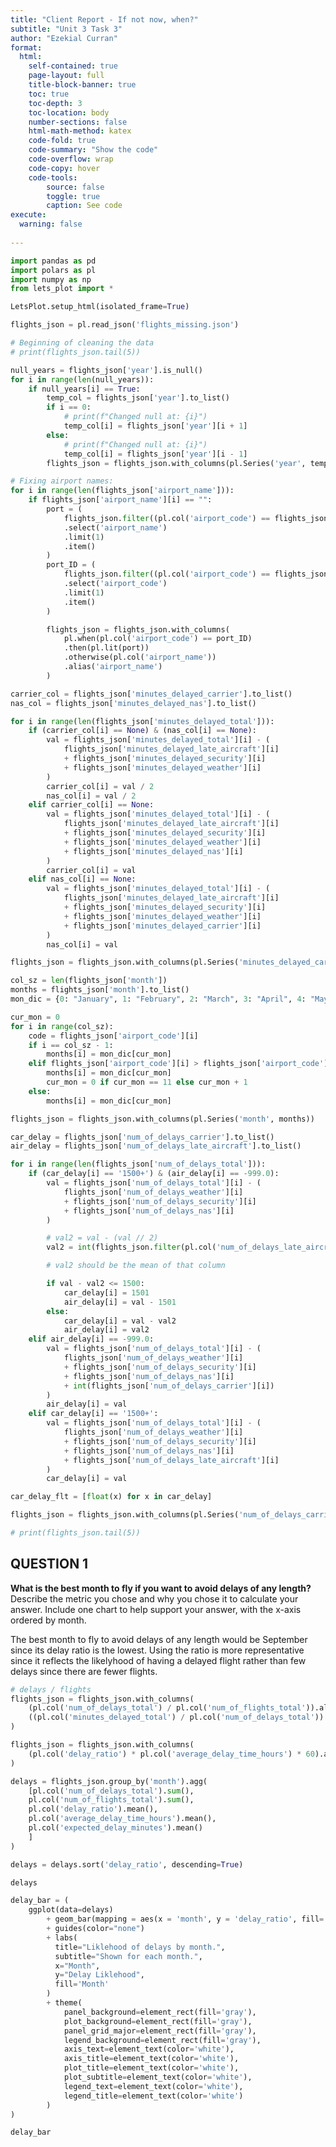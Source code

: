 ```yaml
---
title: "Client Report - If not now, when?"
subtitle: "Unit 3 Task 3"
author: "Ezekial Curran"
format:
  html:
    self-contained: true
    page-layout: full
    title-block-banner: true
    toc: true
    toc-depth: 3
    toc-location: body
    number-sections: false
    html-math-method: katex
    code-fold: true
    code-summary: "Show the code"
    code-overflow: wrap
    code-copy: hover
    code-tools:
        source: false
        toggle: true
        caption: See code
execute: 
  warning: false
    
---
```


```python
import pandas as pd 
import polars as pl
import numpy as np
from lets_plot import *

LetsPlot.setup_html(isolated_frame=True)
```


```python
flights_json = pl.read_json('flights_missing.json')
```


```python
# Beginning of cleaning the data
# print(flights_json.tail(5))

null_years = flights_json['year'].is_null()
for i in range(len(null_years)):
    if null_years[i] == True:
        temp_col = flights_json['year'].to_list()
        if i == 0:
            # print(f"Changed null at: {i}")
            temp_col[i] = flights_json['year'][i + 1]
        else:
            # print(f"Changed null at: {i}")
            temp_col[i] = flights_json['year'][i - 1]
        flights_json = flights_json.with_columns(pl.Series('year', temp_col))

# Fixing airport names:
for i in range(len(flights_json['airport_name'])):
    if flights_json['airport_name'][i] == "":
        port = (
            flights_json.filter((pl.col('airport_code') == flights_json['airport_code'][i]) & (pl.col('airport_name') != ""))
            .select('airport_name')
            .limit(1)
            .item()
        )
        port_ID = (
            flights_json.filter((pl.col('airport_code') == flights_json['airport_code'][i]) & (pl.col('airport_name') != ""))
            .select('airport_code')
            .limit(1)
            .item()
        )

        flights_json = flights_json.with_columns(
            pl.when(pl.col('airport_code') == port_ID)
            .then(pl.lit(port))
            .otherwise(pl.col('airport_name'))
            .alias('airport_name')
        )

carrier_col = flights_json['minutes_delayed_carrier'].to_list()
nas_col = flights_json['minutes_delayed_nas'].to_list()

for i in range(len(flights_json['minutes_delayed_total'])):
    if (carrier_col[i] == None) & (nas_col[i] == None):
        val = flights_json['minutes_delayed_total'][i] - (
            flights_json['minutes_delayed_late_aircraft'][i]
            + flights_json['minutes_delayed_security'][i]
            + flights_json['minutes_delayed_weather'][i]
        )
        carrier_col[i] = val / 2
        nas_col[i] = val / 2
    elif carrier_col[i] == None:
        val = flights_json['minutes_delayed_total'][i] - (
            flights_json['minutes_delayed_late_aircraft'][i]
            + flights_json['minutes_delayed_security'][i]
            + flights_json['minutes_delayed_weather'][i]
            + flights_json['minutes_delayed_nas'][i]
        )
        carrier_col[i] = val
    elif nas_col[i] == None:
        val = flights_json['minutes_delayed_total'][i] - (
            flights_json['minutes_delayed_late_aircraft'][i]
            + flights_json['minutes_delayed_security'][i]
            + flights_json['minutes_delayed_weather'][i]
            + flights_json['minutes_delayed_carrier'][i]
        )
        nas_col[i] = val

flights_json = flights_json.with_columns(pl.Series('minutes_delayed_carrier', carrier_col, dtype=pl.Float64), pl.Series('minutes_delayed_nas', nas_col, dtype=pl.Float64))

col_sz = len(flights_json['month'])
months = flights_json['month'].to_list()
mon_dic = {0: "January", 1: "February", 2: "March", 3: "April", 4: "May", 5: "June", 6: "July", 7: "August", 8: "September", 9: "October", 10: "November", 11: "December"}

cur_mon = 0
for i in range(col_sz):
    code = flights_json['airport_code'][i]
    if i == col_sz - 1:
        months[i] = mon_dic[cur_mon]
    elif flights_json['airport_code'][i] > flights_json['airport_code'][i + 1]:
        months[i] = mon_dic[cur_mon]
        cur_mon = 0 if cur_mon == 11 else cur_mon + 1
    else:
        months[i] = mon_dic[cur_mon]

flights_json = flights_json.with_columns(pl.Series('month', months))

car_delay = flights_json['num_of_delays_carrier'].to_list()
air_delay = flights_json['num_of_delays_late_aircraft'].to_list()

for i in range(len(flights_json['num_of_delays_total'])):
    if (car_delay[i] == '1500+') & (air_delay[i] == -999.0):
        val = flights_json['num_of_delays_total'][i] - (
            flights_json['num_of_delays_weather'][i]
            + flights_json['num_of_delays_security'][i]
            + flights_json['num_of_delays_nas'][i]
        )

        # val2 = val - (val // 2)
        val2 = int(flights_json.filter(pl.col('num_of_delays_late_aircraft') >= 0).select(pl.col('num_of_delays_late_aircraft').mean().alias('delay_mean'))['delay_mean'][0])

        # val2 should be the mean of that column

        if val - val2 <= 1500:
            car_delay[i] = 1501
            air_delay[i] = val - 1501
        else:
            car_delay[i] = val - val2
            air_delay[i] = val2
    elif air_delay[i] == -999.0:
        val = flights_json['num_of_delays_total'][i] - (
            flights_json['num_of_delays_weather'][i]
            + flights_json['num_of_delays_security'][i]
            + flights_json['num_of_delays_nas'][i]
            + int(flights_json['num_of_delays_carrier'][i])
        )
        air_delay[i] = val
    elif car_delay[i] == '1500+':
        val = flights_json['num_of_delays_total'][i] - (
            flights_json['num_of_delays_weather'][i]
            + flights_json['num_of_delays_security'][i]
            + flights_json['num_of_delays_nas'][i]
            + flights_json['num_of_delays_late_aircraft'][i]
        )
        car_delay[i] = val

car_delay_flt = [float(x) for x in car_delay]

flights_json = flights_json.with_columns(pl.Series('num_of_delays_carrier', car_delay_flt, dtype=pl.Float64), pl.Series('num_of_delays_late_aircraft', air_delay, dtype=pl.Float64))

# print(flights_json.tail(5))
```

## QUESTION 1

__What is the best month to fly if you want to avoid delays of any length?__ Describe the metric you chose and why you chose it to calculate your answer. Include one chart to help support your answer, with the x-axis ordered by month.

The best month to fly to avoid delays of any length would be September since its delay ratio is the lowest. Using the ratio is more representative since it reflects the likelyhood of having a delayed flight rather than few delays since there are fewer flights.

```python
# delays / flights
flights_json = flights_json.with_columns(
    (pl.col('num_of_delays_total') / pl.col('num_of_flights_total')).alias('delay_ratio'),
    ((pl.col('minutes_delayed_total') / pl.col('num_of_delays_total')) / 60).alias('average_delay_time_hours')
)

flights_json = flights_json.with_columns(
    (pl.col('delay_ratio') * pl.col('average_delay_time_hours') * 60).alias('expected_delay_minutes')
)
```

```python
delays = flights_json.group_by('month').agg(
    [pl.col('num_of_delays_total').sum(),
    pl.col('num_of_flights_total').sum(),
    pl.col('delay_ratio').mean(),
    pl.col('average_delay_time_hours').mean(),
    pl.col('expected_delay_minutes').mean()
    ]
)

delays = delays.sort('delay_ratio', descending=True)

delays
```

```python
delay_bar = (
    ggplot(data=delays)
        + geom_bar(mapping = aes(x = 'month', y = 'delay_ratio', fill='month', color='month'), stat='identity')
        + guides(color="none")
        + labs(
          title="Liklehood of delays by month.",
          subtitle="Shown for each month.",
          x="Month",
          y="Delay Liklehood",
          fill='Month'
        )
        + theme(
            panel_background=element_rect(fill='gray'),
            plot_background=element_rect(fill='gray'),
            panel_grid_major=element_rect(fill='gray'),
            legend_background=element_rect(fill='gray'),
            axis_text=element_text(color='white'),
            axis_title=element_text(color='white'),
            plot_title=element_text(color='white'),
            plot_subtitle=element_text(color='white'),
            legend_text=element_text(color='white'),
            legend_title=element_text(color='white')
        )
)

delay_bar
```
